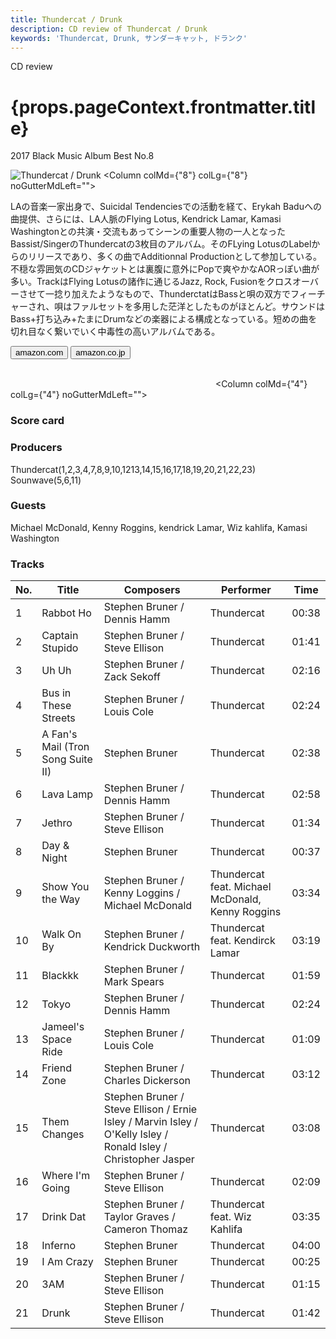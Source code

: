 ```yaml
---
title: Thundercat / Drunk
description: CD review of Thundercat / Drunk
keywords: 'Thundercat, Drunk, サンダーキャット, ドランク'
---
```





<p className="largeP">CD review</p>
<h1 className="h1--no--margin">{props.pageContext.frontmatter.title}</h1>
<p className="largeP"><Link to="/best50/2017/">2017 Black Music Album Best No.8</Link></p>

<Row  className="image-card-group">
	<Column colMd={"4"} colLg={"4"} noGutterMdLeft="">
       <ImageCard>

![Thundercat / Drunk](../../images/cd/thundercat1L.jpg) 
</ImageCard>
	</Column>
	<Column colMd={"8"} colLg={"8"} noGutterMdLeft="">
	<p>
	LAの音楽一家出身で、Suicidal Tendenciesでの活動を経て、Erykah Baduへの曲提供、さらには、LA人脈のFlying Lotus, Kendrick Lamar, Kamasi Washingtonとの共演・交流もあってシーンの重要人物の一人となったBassist/SingerのThundercatの3枚目のアルバム。そのFLying LotusのLabelからのリリースであり、多くの曲でAdditionnal Productionとして参加している。不穏な雰囲気のCDジャケットとは裏腹に意外にPopで爽やかなAORっぽい曲が多い。TrackはFlying Lotusの諸作に通じるJazz, Rock, Fusionをクロスオーバーさせて一捻り加えたようなもので、ThunderctatはBassと唄の双方でフィーチャーされ、唄はファルセットを多用した茫洋としたものがほとんど。サウンドはBass+打ち込み+たまにDrumなどの楽器による構成となっている。短めの曲を切れ目なく繋いでいく中毒性の高いアルバムである。
	</p>
	<div>
	  <Button href="https://amzn.to/31r2Cwt" kind="primary" size="small" renderIcon={ArrowUpRight24}>
      amazon.com
      </Button>
      <Button href="https://amzn.to/2DIgHha" kind="secondary" size="small" renderIcon={ArrowUpRight24}>
      amazon.co.jp
      </Button>
	</div>
	<a href="https://geo.music.apple.com/us/album/drunk/1197789099?mt=1&app=music&ls=1&at=11lcug" style="display:inline-block;overflow:hidden;background:url(https://linkmaker.itunes.apple.com/ja-jp/lockup.svg?releaseDate=2017-02-24&kind=album&bubble=apple_music&style=mono-black) no-repeat;width:180px;height:45px;"></a>
	<a href="https://geo.music.apple.com/us/album/drunk/1197789099?app=itunes&at=11lcug" style="display:inline-block;overflow:hidden;background:url(https://linkmaker.itunes.apple.com/ja-jp/badge-lrg.svg?releaseDate=2017-02-24&kind=album&bubble=itunes_music) no-repeat;width:140px;height:45px;"></a>
	</Column>
</Row>
<Row >
	<Column colMd={"4"} colLg={"4"} noGutterMdLeft="">
<div>
    <h3>Score card</h3>
	<SliderJS1 value="5" />
    <SliderJS2 value="1" />
	<SliderJS3 value="1" />
    <SliderJS4 value="9" />
</div>
</Column>
<Column colMd={"8"} colLg={"8"} noGutterMdLeft="">
<div>
<h3>Producers</h3>
<p>
Thundercat(1,2,3,4,7,8,9,10,1213,14,15,16,17,18,19,20,21,22,23)
<br/>Sounwave(5,6,11)
</p>
<h3>Guests</h3>
<p>
Michael McDonald, Kenny Roggins, kendrick Lamar, Wiz kahlifa, Kamasi Washington
</p>
</div>
</Column>
</Row>

<h3>Tracks</h3>

| No. |	 Title                            |	 Composers                                                                                                     	|	 Performer                                      | Time	|
| --- |	--------------------------------- | --------------------------------------------------------------------------------------------------------------- | ------------------------------------------------ 	| ----- |
| 1	  |	Rabbot Ho                         | Stephen Bruner / Dennis Hamm                                                                                   	| Thundercat                                      	| 00:38 |
| 2	  |	Captain Stupido                   | Stephen Bruner / Steve Ellison                                                                                 	| Thundercat                                      	| 01:41 |
| 3	  |	Uh Uh                             | Stephen Bruner / Zack Sekoff                                                                                   	| Thundercat                                      	| 02:16 |
| 4	  |	Bus in These Streets              | Stephen Bruner / Louis Cole                                                                                    	| Thundercat                                      	| 02:24 |
| 5	  |	A Fan's Mail (Tron Song Suite II) | Stephen Bruner                                                                                                 	| Thundercat                                      	| 02:38 |
| 6	  |	Lava Lamp                         | Stephen Bruner / Dennis Hamm                                                                                   	| Thundercat                                      	| 02:58 |
| 7	  |	Jethro                            | Stephen Bruner / Steve Ellison                                                                                 	| Thundercat                                      	| 01:34 |
| 8	  |	Day & Night                       | Stephen Bruner                                                                                                 	| Thundercat                                      	| 00:37 |
| 9	  |	Show You the Way                  | Stephen Bruner / Kenny Loggins / Michael McDonald                                                              	| Thundercat feat. Michael McDonald, Kenny Roggins	| 03:34 |
| 10  |	Walk On By                        | Stephen Bruner / Kendrick Duckworth                                                                            	| Thundercat feat. Kendirck Lamar                 	| 03:19 |
| 11  |	Blackkk                           | Stephen Bruner / Mark Spears                                                                                   	| Thundercat                                      	| 01:59 |
| 12  |	Tokyo                             | Stephen Bruner / Dennis Hamm                                                                                   	| Thundercat                                      	| 02:24 |
| 13  |	Jameel's Space Ride               | Stephen Bruner / Louis Cole                                                                                    	| Thundercat                                      	| 01:09 |
| 14  |	Friend Zone                       | Stephen Bruner / Charles Dickerson                                                                             	| Thundercat                                      	| 03:12 |
| 15  |	Them Changes                      | Stephen Bruner / Steve Ellison / Ernie Isley / Marvin Isley / O'Kelly Isley / Ronald Isley / Christopher Jasper	| Thundercat                                      	| 03:08 |
| 16  |	Where I'm Going                   | Stephen Bruner / Steve Ellison                                                                                 	| Thundercat                                      	| 02:09 |
| 17  |	Drink Dat                         | Stephen Bruner / Taylor Graves / Cameron Thomaz                                                                	| Thundercat feat. Wiz Kahlifa                    	| 03:35 |
| 18  |	Inferno                           | Stephen Bruner                                                                                                 	| Thundercat                                      	| 04:00 |
| 19  |	I Am Crazy                        | Stephen Bruner                                                                                                 	| Thundercat                                      	| 00:25 |
| 20  |	3AM                               | Stephen Bruner / Steve Ellison                                                                                 	| Thundercat                                      	| 01:15 |
| 21  |	Drunk                             | Stephen Bruner / Steve Ellison                                                                                 	| Thundercat                                      	| 01:42 |

<Row>
<Column colMd={3} colLg={3} noGutterMdLeft>
<Review1 />
</Column>
</Row>